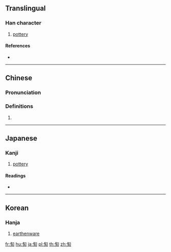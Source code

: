 ==Translingual==
{{Han etyl}}

===Han character===
{{Han char|rn=20|rad=勹|as=06|sn=8|four=27720|canj=POJU|ids=⿹勹缶}}

# [[pottery]]

====References====
* {{Han ref|kx=0151.140|dkj=02524|dj=0340.190|hdz=10258.130|uh=530B|ud=21259|bh=CBD7|bd=52183}}

----

==Chinese==
{{zh-forms}}

===Pronunciation===
{{zh-pron
|m=táo
|c=tou4
|mc=y
|oc=y
|ma=
|cat=n
}}

===Definitions===
{{zh-hanzi}}

# {{rfdef|lang=zh}}

----

==Japanese==

===Kanji===
{{ja-kanji|grade=|rs=勹06}}

# [[pottery]]

====Readings====
* {{ja-readings|on=[[とう]] (tō), [[よう]] (yō)|kun=[[やきもの]] (yakimono)}}

----

==Korean==

===Hanja===
{{ko-hanja|hangeul=[[도]], [[요]]|rv=do, yo|mr=to, yo}}

# [[earthenware]]

[[fr:匋]]
[[hu:匋]]
[[ja:匋]]
[[pl:匋]]
[[th:匋]]
[[zh:匋]]